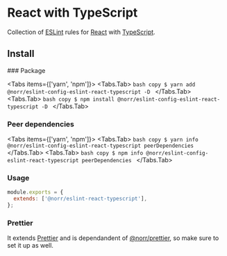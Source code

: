 
# React with TypeScript

Collection of [ESLint](https://eslint.org/) rules for [React](https://react.dev/)
with [TypeScript](https://www.typescriptlang.org/).

## Install

<Steps>
  ### Package

  <Tabs items={['yarn', 'npm']}>
    <Tabs.Tab>
      ```bash copy
      $ yarn add @norr/eslint-config-eslint-react-typescript -D
      ```
    </Tabs.Tab>
    <Tabs.Tab>
      ```bash copy
      $ npm install @norr/eslint-config-eslint-react-typescript -D
      ```
    </Tabs.Tab>
  </Tabs>

  ### Peer dependencies

  <Tabs items={['yarn', 'npm']}>
    <Tabs.Tab>
      ```bash copy
      $ yarn info @norr/eslint-config-eslint-react-typescript peerDependencies
      ```
    </Tabs.Tab>
    <Tabs.Tab>
      ```bash copy
      $ npm info @norr/eslint-config-eslint-react-typescript peerDependencies
      ```
    </Tabs.Tab>
  </Tabs>

  ### Usage

  ```js copy
  module.exports = {
    extends: ['@norr/eslint-react-typescript'],
  };
  ```

  ### Prettier

  It extends [Prettier](https://prettier.io/) and is dependandent of [@norr/prettier](/prettier/overview),
  so make sure to set it up as well.
</Steps>
